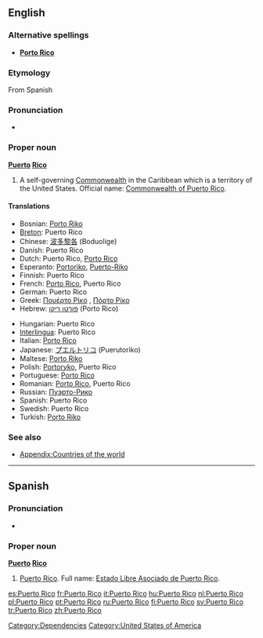 ==English==

===Alternative spellings===
* '''[[Porto Rico]]'''

===Etymology===
From Spanish

===Pronunciation===
* {{a|US}} {{IPA|/ˌpɔɹɾɚˈɹikoʊ/}}

===Proper noun===
{{wikipedia}}
'''[[puerto|Puerto]] [[rico|Rico]]'''

# A self-governing [[Commonwealth]] in the Caribbean which is a territory of the United States. Official name: [[Commonwealth of Puerto Rico]].

====Translations====

{{trans-top|Caribbean Commonwealth}}
*Bosnian: [[Porto Riko]] {{m}}
*[[Breton]]: Puerto Rico
*Chinese: [[波多黎各]] (Boduolige)
*Danish: Puerto Rico
*Dutch: Puerto Rico, [[Porto Rico]]
*Esperanto: [[Portoriko]], [[Puerto-Riko]]
*Finnish: Puerto Rico
*French: [[Porto Rico]], Puerto Rico
*German: Puerto Rico
*Greek: [[Πουέρτο Ρίκο]] {{n}}, [[Πόρτο Ρίκο]] {{n}}
*Hebrew: [[פורטו ריקו]] (Porto Rico)
{{trans-mid}}
*Hungarian: Puerto Rico
*[[Interlingua]]: Puerto Rico
*Italian: [[Porto Rico]] {{m}}
*Japanese: [[プエルトリコ]] (Puerutoriko)
*Maltese: [[Porto Riko]]
*Polish: [[Portoryko]], Puerto Rico
*Portuguese: [[Porto Rico]]
*Romanian: [[Porto Rico]], Puerto Rico
*Russian: [[Пуэрто-Рико]]
*Spanish: Puerto Rico
*Swedish: Puerto Rico
*Turkish: [[Porto Riko]]
{{trans-bottom}}

===See also===
* [[Appendix:Countries of the world]]

[[Category:Dependencies]]
[[Category:United States of America]]

----

==Spanish==

===Pronunciation===
* {{IPA|/ˌpwertoˈriko/}}

===Proper noun===
'''[[puerto|Puerto]] [[rico|Rico]]'''

# [[Puerto Rico#English|Puerto Rico]]. Full name: [[Estado Libre Asociado de Puerto Rico]].

[[es:Puerto Rico]]
[[fr:Puerto Rico]]
[[it:Puerto Rico]]
[[hu:Puerto Rico]]
[[nl:Puerto Rico]]
[[pl:Puerto Rico]]
[[pt:Puerto Rico]]
[[ru:Puerto Rico]]
[[fi:Puerto Rico]]
[[sv:Puerto Rico]]
[[tr:Puerto Rico]]
[[zh:Puerto Rico]]
